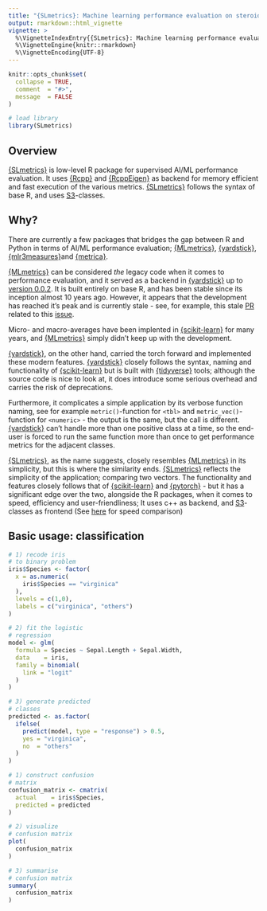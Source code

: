 ```yaml
---
title: "{SLmetrics}: Machine learning performance evaluation on steroids"
output: rmarkdown::html_vignette
vignette: >
  %\VignetteIndexEntry{{SLmetrics}: Machine learning performance evaluation on steroids}
  %\VignetteEngine{knitr::rmarkdown}
  %\VignetteEncoding{UTF-8}
---
```


```r
knitr::opts_chunk$set(
  collapse = TRUE,
  comment  = "#>",
  message  = FALSE
)
```

```r
# load library
library(SLmetrics)
```

## Overview

[{SLmetrics}](https://github.com/serkor1/SLmetrics) is low-level R package for supervised AI/ML performance evaluation. It uses [{Rcpp}](https://github.com/RcppCore/Rcpp) and [{RcppEigen}](https://github.com/RcppCore/RcppEigen) as backend for memory efficient and fast execution of the various metrics. [{SLmetrics}](https://github.com/serkor1/SLmetrics) follows the syntax of base R, and uses [S3](https://deepr.gagolewski.com/chapter/220-s3.html)-classes. 

## Why?

There are currently a few packages that bridges the gap between R and Python in terms of AI/ML performance evaluation; [{MLmetrics}](https://github.com/yanyachen/MLmetrics), [{yardstick}](https://github.com/tidymodels/yardstick), [{mlr3measures}](https://github.com/mlr-org/mlr3measures)and [{metrica}](https://github.com/adriancorrendo/metrica/). 

[{MLmetrics}](https://github.com/yanyachen/MLmetrics) can be considered *the* legacy code when it comes to performance evaluation, and it served as a backend in [{yardstick}](https://github.com/tidymodels/yardstick) up to [version 0.0.2](https://yardstick.tidymodels.org/news/index.html#yardstick-002). It is built entirely on base R, and has been stable since its inception almost 10 years ago. However, it appears that the development has reached it's peak and is currently stale - see, for example, this stale [PR](https://github.com/yanyachen/MLmetrics/pull/3) related to this [issue](https://github.com/yanyachen/MLmetrics/issues/2).

Micro- and macro-averages have been implented in [{scikit-learn}](https://github.com/scikit-learn/scikit-learn) for many years, and [{MLmetrics}](https://github.com/yanyachen/MLmetrics) simply didn't keep up with the development.

[{yardstick}](https://github.com/tidymodels/yardstick), on the other hand, carried the torch forward and implemented these modern features. [{yardstick}](https://github.com/tidymodels/yardstick) closely follows the syntax, naming and functionality of [{scikit-learn}](https://github.com/scikit-learn/scikit-learn) but is built with [{tidyverse}](https://github.com/tidyverse) tools; although the source code is nice to look at, it does introduce some serious  overhead and carries the risk of deprecations. 

Furthermore, it complicates a simple application by its verbose function naming, see for example `metric()`-function for `<tbl>` and `metric_vec()`-function for `<numeric>` - the output is the same, but the call is different. [{yardstick}](https://github.com/tidymodels/yardstick) can't handle more than one positive class at a time, so the end-user is forced to run the same function more than once to get performance metrics for the adjacent classes.

[{SLmetrics}](https://github.com/serkor1/SLmetrics), as the name suggests, closely resembles [{MLmetrics}](https://github.com/yanyachen/MLmetrics) in its simplicity, but this is where the similarity ends. [{SLmetrics}](https://github.com/serkor1/SLmetrics) reflects the simplicity of the application; comparing two vectors. The functionality and features closely follows that of [{scikit-learn}](https://github.com/scikit-learn/scikit-learn) and [{pytorch}](https://github.com/pytorch/pytorch) - but it has a significant edge over the two, alongside the R packages, when it comes to speed, efficiency and user-friendliness; It uses c++ as  backend, and [S3](https://deepr.gagolewski.com/chapter/220-s3.html)-classes as frontend (See [here](https://github.com/serkor1/SLmetrics/blob/development/README.md) for speed comparison)

## Basic usage: classification

```r
# 1) recode iris
# to binary problem
iris$Species <- factor(
  x = as.numeric(
    iris$Species == "virginica"
  ),
  levels = c(1,0),
  labels = c("virginica", "others")
)

# 2) fit the logistic
# regression
model <- glm(
  formula = Species ~ Sepal.Length + Sepal.Width,
  data    = iris,
  family = binomial(
    link = "logit"
  )
)

# 3) generate predicted
# classes
predicted <- as.factor(
  ifelse(
    predict(model, type = "response") > 0.5,
    yes = "virginica",
    no  = "others"
  )
)
```

```r
# 1) construct confusion
# matrix
confusion_matrix <- cmatrix(
  actual    = iris$Species,
  predicted = predicted
)

# 2) visualize
# confusion matrix
plot(
  confusion_matrix
)

# 3) summarise 
# confusion matrix
summary(
  confusion_matrix
)
```







